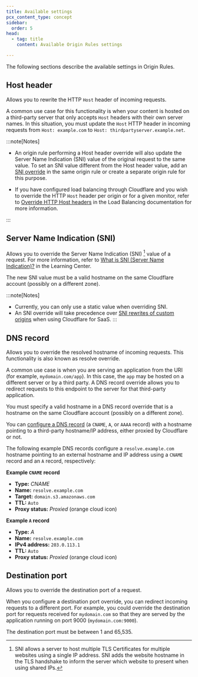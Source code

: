 ```yaml
---
title: Available settings
pcx_content_type: concept
sidebar:
  order: 5
head:
  - tag: title
    content: Available Origin Rules settings

---
```



The following sections describe the available settings in Origin Rules.

## Host header

Allows you to rewrite the HTTP `Host` header of incoming requests.

A common use case for this functionality is when your content is hosted on a third-party server that only accepts `Host` headers with their own server names. In this situation, you must update the `Host` HTTP header in incoming requests from `Host: example.com` to `Host: thirdpartyserver.example.net`.

:::note[Notes]


* An origin rule performing a Host header override will also update the Server Name Indication (SNI) value of the original request to the same value. To set an SNI value different from the Host header value, add an [SNI override](#server-name-indication-sni) in the same origin rule or create a separate origin rule for this purpose.

* If you have configured load balancing through Cloudflare and you wish to override the HTTP `Host` header per origin or for a given monitor, refer to [Override HTTP Host headers](/load-balancing/additional-options/override-http-host-headers/) in the Load Balancing documentation for more information.


:::

## Server Name Indication (SNI)

Allows you to override the Server Name Indication (SNI) [^1] value of a request. For more information, refer to [What is SNI (Server Name Indication)?](https://www.cloudflare.com/learning/ssl/what-is-sni/) in the Learning Center.

The new SNI value must be a valid hostname on the same Cloudflare account (possibly on a different zone).

:::note[Notes]


* Currently, you can only use a static value when overriding SNI.
* An SNI override will take precedence over [SNI rewrites of custom origins](/cloudflare-for-platforms/cloudflare-for-saas/start/advanced-settings/custom-origin/#sni-rewrites) when using Cloudflare for SaaS. 
  :::

[^1]: SNI allows a server to host multiple TLS Certificates for multiple websites using a single IP address. SNI adds the website hostname in the TLS handshake to inform the server which website to present when using shared IPs.

## DNS record

Allows you to override the resolved hostname of incoming requests. This functionality is also known as resolve override.

A common use case is when you are serving an application from the URI (for example, `mydomain.com/app`). In this case, the `app` may be hosted on a different server or by a third party. A DNS record override allows you to redirect requests to this endpoint to the server for that third-party application.

You must specify a valid hostname in a DNS record override that is a hostname on the same Cloudflare account (possibly on a different zone).

You can [configure a DNS record](/dns/manage-dns-records/how-to/create-dns-records#create-dns-records) (a `CNAME`, `A`, or `AAAA` record) with a hostname pointing to a third-party hostname/IP address, either proxied by Cloudflare or not.

The following example DNS records configure a `resolve.example.com` hostname pointing to an external hostname and IP address using a `CNAME` record and an `A` record, respectively:

<Example>

**Example `CNAME` record**

* **Type:** *CNAME*
* **Name:** `resolve.example.com`
* **Target:** `domain.s3.amazonaws.com`
* **TTL:** `Auto`
* **Proxy status:** *Proxied* (orange cloud icon)

</Example>

<Example>

**Example `A` record**

* **Type:** *A*
* **Name:** `resolve.example.com`
* **IPv4 address:** `203.0.113.1`
* **TTL:** `Auto`
* **Proxy status:** *Proxied* (orange cloud icon)

</Example>

## Destination port

Allows you to override the destination port of a request.

When you configure a destination port override, you can redirect incoming requests to a different port. For example, you could override the destination port for requests received for `mydomain.com` so that they are served by the application running on port 9000 (`mydomain.com:9000`).

The destination port must be between 1 and 65,535.
